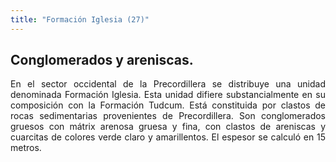 ```yaml
---
title: "Formación Iglesia (27)"
---
```


<div style="text-align: justify">

## Conglomerados y areniscas.

En el sector occidental de la Precordillera se distribuye una unidad denominada Formación Iglesia. Esta unidad difiere substancialmente en su composición con la Formación Tudcum. Está constituida por clastos de rocas sedimentarias provenientes de Precordillera. Son conglomerados gruesos con mátrix arenosa gruesa y fina, con clastos de areniscas y cuarcitas de colores verde claro y amarillentos. El espesor se calculó en 15 metros.

<div/>
